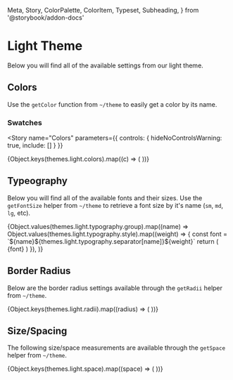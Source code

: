   Meta,
  Story,
  ColorPalette,
  ColorItem,
  Typeset,
  Subheading,
} from '@storybook/addon-docs'


<Meta title="Theming/Light Theme" />

# Light Theme

Below you will find all of the available settings from our light theme.

## Colors

Use the `getColor` function from `~/theme` to easily get a color
by its name.

### Swatches

<Story
  name="Colors"
  parameters={{ controls: { hideNoControlsWarning: true, include: [] } }}
>
  <ColorPalette>
    {Object.keys(themes.light.colors).map((c) => (
      <ColorItem title={c} colors={[themes.light.colors[c]]} key={c} />
    ))}
  </ColorPalette>
</Story>

## Typeography

Below you will find all of the available fonts and their sizes. Use
the `getFontSize` helper from `~/theme` to retrieve a font size by
it's name (`sm`, `md`, `lg`, etc).

<Story name="Fonts">
  {Object.values(themes.light.typography.group).map((name) =>
    Object.values(themes.light.typography.style).map((weight) => {
      const font = `${name}${themes.light.typography.separator[name]}${weight}`
      return (
        <Box key={name + weight}>
          <Subheading>{font}</Subheading>
          <Typeset
            fontFamily={font}
            fontSizes={Object.values(themes.light.fontSizes)}
          />
        </Box>
      )
    }),
  )}
</Story>

## Border Radius

Below are the border radius settings available through the `getRadii`
helper from `~/theme`.

<Story name="Radius">
  {Object.keys(themes.light.radii).map((radius) => (
    <Box
      borderRadius={radius}
      bg="overlay"
      p="sm"
      display="inline-flex"
      justifyContent="center"
      alignItems="center"
      width={60}
      height={60}
      key={radius}
    >
      <Title color="white" variant="navigation">
        {radius}
      </Title>
    </Box>
  ))}
</Story>

## Size/Spacing

The following size/space measurements are available through the `getSpace`
helper from `~/theme`.

<Story name="Spacing">
  {Object.keys(themes.light.space).map((space) => (
    <Box margin="sm" flexDirection="row" alignItems="flex-end" key={space}>
      <Box width={100}>
        <Title variant="navigation">
          {space}: {themes.light.space[space]}
        </Title>
      </Box>
      <Box
        borderBottomWidth={1}
        borderLeftWidth={1}
        borderRightWidth={1}
        borderBottomColor="overlay"
        borderLeftColor="overlay"
        borderRightColor="overlay"
        width={themes.light.space[space]}
        height={3}
      />
    </Box>
  ))}
</Story>
